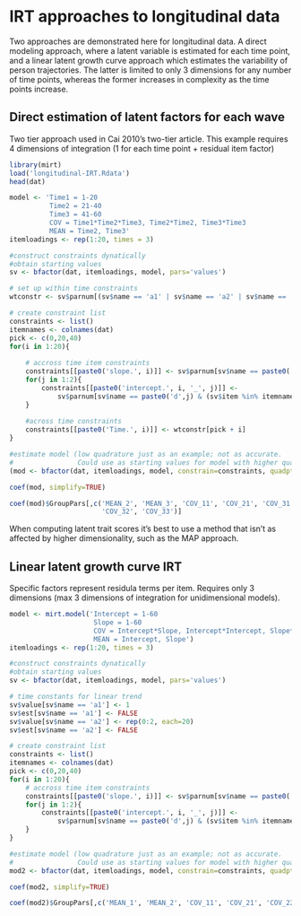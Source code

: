 IRT approaches to longitudinal data
===================================

Two approaches are demonstrated here for longitudinal data. A direct modeling approach, 
where a latent variable is estimated for each time point, and a linear latent growth curve 
approach which estimates the variability of person trajectories. The latter is limited to
only 3 dimensions for any number of time points, whereas the former increases in complexity
as the time points increase.

## Direct estimation of latent factors for each wave

Two tier approach used in Cai 2010's two-tier article. This example requires 4 dimensions 
of integration (1 for each time point + residual item factor)

```r
library(mirt)
load('longitudinal-IRT.Rdata')
head(dat)
```

```r
model <- 'Time1 = 1-20
          Time2 = 21-40
          Time3 = 41-60
          COV = Time1*Time2*Time3, Time2*Time2, Time3*Time3
          MEAN = Time2, Time3'
itemloadings <- rep(1:20, times = 3) 

#construct constraints dynatically
#obtain starting values
sv <- bfactor(dat, itemloadings, model, pars='values')

# set up within time constraints
wtconstr <- sv$parnum[(sv$name == 'a1' | sv$name == 'a2' | sv$name == 'a3') & sv$est]

# create constraint list
constraints <- list()
itemnames <- colnames(dat)
pick <- c(0,20,40)
for(i in 1:20){
    
    # accross time item constraints
    constraints[[paste0('slope.', i)]] <- sv$parnum[sv$name == paste0('a',3+i) & sv$est]
    for(j in 1:2){
        constraints[[paste0('intercept.', i, '_', j)]] <- 
            sv$parnum[sv$name == paste0('d',j) & (sv$item %in% itemnames[pick + i]) & sv$est]
    }
    
    #across time constraints
    constraints[[paste0('Time.', i)]] <- wtconstr[pick + i]
}

#estimate model (low quadrature just as an example; not as accurate.
#                Could use as starting values for model with higher quadpts via pars=mod2values(mod))
(mod <- bfactor(dat, itemloadings, model, constrain=constraints, quadpts=7, TOL=1e-3))

coef(mod, simplify=TRUE)

coef(mod)$GroupPars[,c('MEAN_2', 'MEAN_3', 'COV_11', 'COV_21', 'COV_31', 'COV_22', 
                       'COV_32', 'COV_33')]
```

When computing latent trait scores it's best to use a method that isn't as affected by higher dimensionality, such as the MAP approach. 

## Linear latent growth curve IRT 

Specific factors represent residula terms per item. Requires only 3 dimensions 
(max 3 dimensions of integration for unidimensional models).

```r
model <- mirt.model('Intercept = 1-60
                     Slope = 1-60
                     COV = Intercept*Slope, Intercept*Intercept, Slope*Slope
                     MEAN = Intercept, Slope')
itemloadings <- rep(1:20, times = 3) 

#construct constraints dynatically
#obtain starting values
sv <- bfactor(dat, itemloadings, model, pars='values')

# time constants for linear trend
sv$value[sv$name == 'a1'] <- 1
sv$est[sv$name == 'a1'] <- FALSE
sv$value[sv$name == 'a2'] <- rep(0:2, each=20)
sv$est[sv$name == 'a2'] <- FALSE

# create constraint list
constraints <- list()
itemnames <- colnames(dat)
pick <- c(0,20,40)
for(i in 1:20){    
    # accross time item constraints
    constraints[[paste0('slope.', i)]] <- sv$parnum[sv$name == paste0('a',2+i) & sv$est]
    for(j in 1:2){
        constraints[[paste0('intercept.', i, '_', j)]] <- 
            sv$parnum[sv$name == paste0('d',j) & (sv$item %in% itemnames[pick + i]) & sv$est]
    }
}

#estimate model (low quadrature just as an example; not as accurate.
#                Could use as starting values for model with higher quadpts via pars=mod2values(mod))
mod2 <- bfactor(dat, itemloadings, model, constrain=constraints, quadpts=9, pars=sv)

coef(mod2, simplify=TRUE)

coef(mod2)$GroupPars[,c('MEAN_1', 'MEAN_2', 'COV_11', 'COV_21', 'COV_22')]
```
